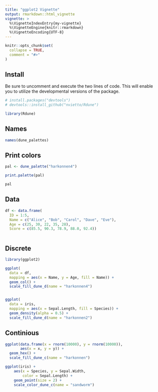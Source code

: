 ```yaml
---
title: "ggplot2 Vignette"
output: rmarkdown::html_vignette
vignette: >
  %\VignetteIndexEntry{my-vignette}
  %\VignetteEngine{knitr::rmarkdown}
  %\VignetteEncoding{UTF-8}
---
```


```r
knitr::opts_chunk$set(
  collapse = TRUE,
  comment = "#>"
)
```


## Install

Be sure to uncomment and execute the two lines of code. This will enable you to utilize the developmental versions of the package.

```r
# install.packages("devtools")
# devtools::install_github("nvietto/Rdune")

library(Rdune)
```





## Names
```r
names(dune_palettes)


```

## Print colors

```r

pal <- dune_palette("harkonnen4")

print.palette(pal)

pal

```



## Data

```r
df <- data.frame(
  ID = 1:5,                             
  Name = c("Alice", "Bob", "Carol", "Dave", "Eve"), 
  Age = c(25, 30, 22, 35, 28),         
  Score = c(85.5, 90.3, 78.9, 88.0, 92.4))



```


## Discrete

```r
library(ggplot2)

ggplot(
  data = df,
  mapping = aes(x = Name, y = Age, fill = Name)) +
  geom_col() +
  scale_fill_dune_d(name = "harkonnen4")


ggplot(
  data = iris,
  mapping = aes(x = Sepal.Length, fill = Species)) +
  geom_density(alpha = 0.5) + 
  scale_fill_dune_d(name = "harkonnen2")

```



## Continious 

```r

ggplot(data.frame(x = rnorm(10000), y = rnorm(10000)),
       aes(x = x, y = y)) +
  geom_hex() + 
  scale_fill_dune_c(name = "harkonnen")

ggplot(iris) + 
    aes(x = Species, y = Sepal.Width,
        color = Sepal.Length) + 
    geom_point(size = 2) + 
    scale_color_dune_c(name = "sandworm")


```








